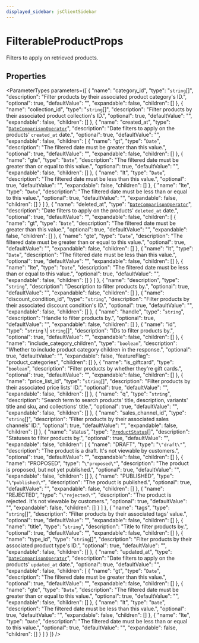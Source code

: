 ```yaml
---
displayed_sidebar: jsClientSidebar
---
```



# FilterableProductProps

Filters to apply on retrieved products.

## Properties

<ParameterTypes parameters={[
  {
    "name": "category_id",
    "type": "`string`[]",
    "description": "Filter products by their associated product category's ID.",
    "optional": true,
    "defaultValue": "",
    "expandable": false,
    "children": []
  },
  {
    "name": "collection_id",
    "type": "`string`[]",
    "description": "Filter products by their associated product collection's ID.",
    "optional": true,
    "defaultValue": "",
    "expandable": false,
    "children": []
  },
  {
    "name": "created_at",
    "type": "[`DateComparisonOperator`](internal.DateComparisonOperator.mdx)",
    "description": "Date filters to apply on the products' `created_at` date.",
    "optional": true,
    "defaultValue": "",
    "expandable": false,
    "children": [
      {
        "name": "gt",
        "type": "`Date`",
        "description": "The filtered date must be greater than this value.",
        "optional": true,
        "defaultValue": "",
        "expandable": false,
        "children": []
      },
      {
        "name": "gte",
        "type": "`Date`",
        "description": "The filtered date must be greater than or equal to this value.",
        "optional": true,
        "defaultValue": "",
        "expandable": false,
        "children": []
      },
      {
        "name": "lt",
        "type": "`Date`",
        "description": "The filtered date must be less than this value.",
        "optional": true,
        "defaultValue": "",
        "expandable": false,
        "children": []
      },
      {
        "name": "lte",
        "type": "`Date`",
        "description": "The filtered date must be less than or equal to this value.",
        "optional": true,
        "defaultValue": "",
        "expandable": false,
        "children": []
      }
    ]
  },
  {
    "name": "deleted_at",
    "type": "[`DateComparisonOperator`](internal.DateComparisonOperator.mdx)",
    "description": "Date filters to apply on the products' `deleted_at` date.",
    "optional": true,
    "defaultValue": "",
    "expandable": false,
    "children": [
      {
        "name": "gt",
        "type": "`Date`",
        "description": "The filtered date must be greater than this value.",
        "optional": true,
        "defaultValue": "",
        "expandable": false,
        "children": []
      },
      {
        "name": "gte",
        "type": "`Date`",
        "description": "The filtered date must be greater than or equal to this value.",
        "optional": true,
        "defaultValue": "",
        "expandable": false,
        "children": []
      },
      {
        "name": "lt",
        "type": "`Date`",
        "description": "The filtered date must be less than this value.",
        "optional": true,
        "defaultValue": "",
        "expandable": false,
        "children": []
      },
      {
        "name": "lte",
        "type": "`Date`",
        "description": "The filtered date must be less than or equal to this value.",
        "optional": true,
        "defaultValue": "",
        "expandable": false,
        "children": []
      }
    ]
  },
  {
    "name": "description",
    "type": "`string`",
    "description": "Description to filter products by.",
    "optional": true,
    "defaultValue": "",
    "expandable": false,
    "children": []
  },
  {
    "name": "discount_condition_id",
    "type": "`string`",
    "description": "Filter products by their associated discount condition's ID.",
    "optional": true,
    "defaultValue": "",
    "expandable": false,
    "children": []
  },
  {
    "name": "handle",
    "type": "`string`",
    "description": "Handle to filter products by.",
    "optional": true,
    "defaultValue": "",
    "expandable": false,
    "children": []
  },
  {
    "name": "id",
    "type": "`string` \\| `string`[]",
    "description": "IDs to filter products by.",
    "optional": true,
    "defaultValue": "",
    "expandable": false,
    "children": []
  },
  {
    "name": "include_category_children",
    "type": "`boolean`",
    "description": "Whether to include product category children in the response.",
    "optional": true,
    "defaultValue": "",
    "expandable": false,
    "featureFlag": "product_categories",
    "children": []
  },
  {
    "name": "is_giftcard",
    "type": "`boolean`",
    "description": "Filter products by whether they're gift cards.",
    "optional": true,
    "defaultValue": "",
    "expandable": false,
    "children": []
  },
  {
    "name": "price_list_id",
    "type": "`string`[]",
    "description": "Filter products by their associated price lists' ID.",
    "optional": true,
    "defaultValue": "",
    "expandable": false,
    "children": []
  },
  {
    "name": "q",
    "type": "`string`",
    "description": "Search term to search products' title, description, variants' title and sku, and collections' title.",
    "optional": true,
    "defaultValue": "",
    "expandable": false,
    "children": []
  },
  {
    "name": "sales_channel_id",
    "type": "`string`[]",
    "description": "Filter products by their associated sales channels' ID.",
    "optional": true,
    "defaultValue": "",
    "expandable": false,
    "children": []
  },
  {
    "name": "status",
    "type": "[`ProductStatus`](../enums/internal.ProductStatus.mdx)[]",
    "description": "Statuses to filter products by.",
    "optional": true,
    "defaultValue": "",
    "expandable": false,
    "children": [
      {
        "name": "DRAFT",
        "type": "``\"draft\"``",
        "description": "The product is a draft. It's not viewable by customers.",
        "optional": true,
        "defaultValue": "",
        "expandable": false,
        "children": []
      },
      {
        "name": "PROPOSED",
        "type": "``\"proposed\"``",
        "description": "The product is proposed, but not yet published.",
        "optional": true,
        "defaultValue": "",
        "expandable": false,
        "children": []
      },
      {
        "name": "PUBLISHED",
        "type": "``\"published\"``",
        "description": "The product is published.",
        "optional": true,
        "defaultValue": "",
        "expandable": false,
        "children": []
      },
      {
        "name": "REJECTED",
        "type": "``\"rejected\"``",
        "description": "The product is rejected. It's not viewable by customers.",
        "optional": true,
        "defaultValue": "",
        "expandable": false,
        "children": []
      }
    ]
  },
  {
    "name": "tags",
    "type": "`string`[]",
    "description": "Filter products by their associated tags' value.",
    "optional": true,
    "defaultValue": "",
    "expandable": false,
    "children": []
  },
  {
    "name": "title",
    "type": "`string`",
    "description": "Title to filter products by.",
    "optional": true,
    "defaultValue": "",
    "expandable": false,
    "children": []
  },
  {
    "name": "type_id",
    "type": "`string`[]",
    "description": "Filter products by their associated product type's ID.",
    "optional": true,
    "defaultValue": "",
    "expandable": false,
    "children": []
  },
  {
    "name": "updated_at",
    "type": "[`DateComparisonOperator`](internal.DateComparisonOperator.mdx)",
    "description": "Date filters to apply on the products' `updated_at` date.",
    "optional": true,
    "defaultValue": "",
    "expandable": false,
    "children": [
      {
        "name": "gt",
        "type": "`Date`",
        "description": "The filtered date must be greater than this value.",
        "optional": true,
        "defaultValue": "",
        "expandable": false,
        "children": []
      },
      {
        "name": "gte",
        "type": "`Date`",
        "description": "The filtered date must be greater than or equal to this value.",
        "optional": true,
        "defaultValue": "",
        "expandable": false,
        "children": []
      },
      {
        "name": "lt",
        "type": "`Date`",
        "description": "The filtered date must be less than this value.",
        "optional": true,
        "defaultValue": "",
        "expandable": false,
        "children": []
      },
      {
        "name": "lte",
        "type": "`Date`",
        "description": "The filtered date must be less than or equal to this value.",
        "optional": true,
        "defaultValue": "",
        "expandable": false,
        "children": []
      }
    ]
  }
]} />
